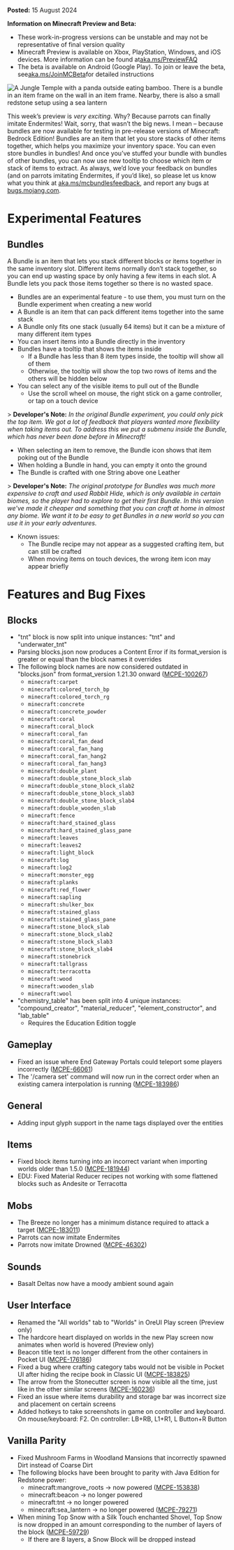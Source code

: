 **Posted:** 15 August 2024

**Information on Minecraft Preview and Beta:**

-   These work-in-progress versions can be unstable and may not be representative of final version quality
-   Minecraft Preview is available on Xbox, PlayStation, Windows, and iOS devices. More information can be found at[aka.ms/PreviewFAQ](https://aka.ms/PreviewFAQ)
-   The beta is available on Android (Google Play). To join or leave the beta, see[aka.ms/JoinMCBeta](https://aka.ms/JoinMCBeta)for detailed instructions

![A Jungle Temple with a panda outside eating bamboo. There is a bundle in an item frame on the wall in an item frame. Nearby, there is also a small redstone setup using a sea lantern](https://feedback.minecraft.net/hc/article_attachments/29288233240717)

This week’s preview is _very exciting_. Why? Because parrots can finally imitate Endermites! Wait, sorry, that wasn’t the big news. I mean – because bundles are now available for testing in pre-release versions of Minecraft: Bedrock Edition! Bundles are an item that let you store stacks of other items together, which helps you maximize your inventory space. You can even store bundles in bundles! And once you’ve stuffed your bundle with bundles of other bundles, you can now use new tooltip to choose which item or stack of items to extract. As always, we’d love your feedback on bundles (and on parrots imitating Endermites, if you’d like), so please let us know what you think at [aka.ms/mcbundlesfeedback](https://aka.ms/mcbundlesfeedback), and report any bugs at [bugs.mojang.com](http://bugs.mojang.com/).

# Experimental Features

## Bundles

A Bundle is an item that lets you stack different blocks or items together in the same inventory slot. Different items normally don’t stack together, so you can end up wasting space by only having a few items in each slot. A Bundle lets you pack those items together so there is no wasted space.

-   Bundles are an experimental feature - to use them, you must turn on the Bundle experiment when creating a new world
-   A Bundle is an item that can pack different items together into the same stack
-   A Bundle only fits one stack (usually 64 items) but it can be a mixture of many different item types
-   You can insert items into a Bundle directly in the inventory
-   Bundles have a tooltip that shows the items inside
    -   If a Bundle has less than 8 item types inside, the tooltip will show all of them
    -   Otherwise, the tooltip will show the top two rows of items and the others will be hidden below
-   You can select any of the visible items to pull out of the Bundle
    -   Use the scroll wheel on mouse, the right stick on a game controller, or tap on a touch device

\> **Developer's Note:** _In the original Bundle experiment, you could only pick the top item. We got a lot of feedback that players wanted more flexibility when taking items out. To address this we put a submenu inside the Bundle, which has never been done before in Minecraft!_

-   When selecting an item to remove, the Bundle icon shows that item poking out of the Bundle
-   When holding a Bundle in hand, you can empty it onto the ground
-   The Bundle is crafted with one String above one Leather

\> **Developer's Note:** _The original prototype for Bundles was much more expensive to craft and used Rabbit Hide, which is only available in certain biomes, so the player had to explore to get their first Bundle. In this version we've made it cheaper and something that you can craft at home in almost any biome. We want it to be easy to get Bundles in a new world so you can use it in your early adventures._

-   Known issues:
    -   The Bundle recipe may not appear as a suggested crafting item, but can still be crafted
    -   When moving items on touch devices, the wrong item icon may appear briefly

# Features and Bug Fixes

## Blocks

-   "tnt" block is now split into unique instances: "tnt" and "underwater\_tnt" 
-   Parsing blocks.json now produces a Content Error if its format\_version is greater or equal than the block names it overrides
-   The following block names are now considered outdated in "blocks.json" from format\_version 1.21.30 onward ([MCPE-100267](https://bugs.mojang.com/browse/MCPE-100267))
    -   `minecraft:carpet`
    -   `minecraft:colored_torch_bp`
    -   `minecraft:colored_torch_rg`
    -   `minecraft:concrete`
    -   `minecraft:concrete_powder`
    -   `minecraft:coral`
    -   `minecraft:coral_block`
    -   `minecraft:coral_fan`
    -   `minecraft:coral_fan_dead`
    -   `minecraft:coral_fan_hang`
    -   `minecraft:coral_fan_hang2`
    -   `minecraft:coral_fan_hang3`
    -   `minecraft:double_plant`
    -   `minecraft:double_stone_block_slab`
    -   `minecraft:double_stone_block_slab2`
    -   `minecraft:double_stone_block_slab3`
    -   `minecraft:double_stone_block_slab4`
    -   `minecraft:double_wooden_slab`
    -   `minecraft:fence`
    -   `minecraft:hard_stained_glass`
    -   `minecraft:hard_stained_glass_pane`
    -   `minecraft:leaves`
    -   `minecraft:leaves2`
    -   `minecraft:light_block`
    -   `minecraft:log`
    -   `minecraft:log2`
    -   `minecraft:monster_egg`
    -   `minecraft:planks`
    -   `minecraft:red_flower`
    -   `minecraft:sapling`
    -   `minecraft:shulker_box`
    -   `minecraft:stained_glass`
    -   `minecraft:stained_glass_pane`
    -   `minecraft:stone_block_slab`
    -   `minecraft:stone_block_slab2`
    -   `minecraft:stone_block_slab3`
    -   `minecraft:stone_block_slab4`
    -   `minecraft:stonebrick`
    -   `minecraft:tallgrass`
    -   `minecraft:terracotta`
    -   `minecraft:wood`
    -   `minecraft:wooden_slab`
    -   `minecraft:wool`
-   "chemistry\_table" has been split into 4 unique instances: "compound\_creator", "material\_reducer", "element\_constructor", and "lab\_table" 
    -   Requires the Education Edition toggle

## Gameplay

-   Fixed an issue where End Gateway Portals could teleport some players incorrectly ([MCPE-66061](https://bugs.mojang.com/browse/MCPE-66061)) 
-   The '/camera set' command will now run in the correct order when an existing camera interpolation is running ([MCPE-183986](https://bugs.mojang.com/browse/MCPE-183986)) 

## General

-   Adding input glyph support in the name tags displayed over the entities

## Items

-   Fixed block items turning into an incorrect variant when importing worlds older than 1.5.0 ([MCPE-181944](https://bugs.mojang.com/browse/MCPE-181944)) 
-   EDU: Fixed Material Reducer recipes not working with some flattened blocks such as Andesite or Terracotta

## Mobs

-   The Breeze no longer has a minimum distance required to attack a target ([MCPE-183011](https://bugs.mojang.com/browse/MCPE-183011)) 
-   Parrots can now imitate Endermites
-   Parrots now imitate Drowned ([MCPE-46302](https://bugs.mojang.com/browse/MCPE-46302))

## Sounds

-   Basalt Deltas now have a moody ambient sound again

## User Interface

-   Renamed the "All worlds" tab to "Worlds" in OreUI Play screen (Preview only) 
-   The hardcore heart displayed on worlds in the new Play screen now animates when world is hovered (Preview only)
-   Beacon title text is no longer different from the other containers in Pocket UI ([MCPE-176186](https://bugs.mojang.com/browse/MCPE-176186)) 
-   Fixed a bug where crafting category tabs would not be visible in Pocket UI after hiding the recipe book in Classic UI ([MCPE-183825](https://bugs.mojang.com/browse/MCPE-183825)) 
-   The arrow from the Stonecutter screen is now visible all the time, just like in the other similar screens ([MCPE-160236](https://bugs.mojang.com/browse/MCPE-160236))
-   Fixed an issue where items durability and storage bar was incorrect size and placement on certain screens
-   Added hotkeys to take screenshots in game on controller and keyboard. On mouse/keyboard: F2. On controller: LB+RB, L1+R1, L Button+R Button

## Vanilla Parity

-   Fixed Mushroom Farms in Woodland Mansions that incorrectly spawned Dirt instead of Coarse Dirt 
-   The following blocks have been brought to parity with Java Edition for Redstone power: 
    -   minecraft:mangrove\_roots -\> now powered ([MCPE-153838](https://bugs.mojang.com/browse/MCPE-153838))
    -   minecraft:beacon -\> no longer powered
    -   minecraft:tnt -\> no longer powered
    -   minecraft:sea\_lantern -\> no longer powered ([MCPE-79271](https://bugs.mojang.com/browse/MCPE-79271))
-   When mining Top Snow with a Silk Touch enchanted Shovel, Top Snow is now dropped in an amount corresponding to the number of layers of the block ([MCPE-59729](https://bugs.mojang.com/browse/MCPE-59729))  
    -   If there are 8 layers, a Snow Block will be dropped instead

